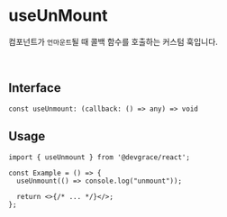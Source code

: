 # useUnMount

컴포넌트가 `언마운트`될 때 콜백 함수를 호출하는 커스텀 훅입니다.

<br />

## Interface
```tsx
const useUnmount: (callback: () => any) => void
```

## Usage

```tsx
import { useUnmount } from '@devgrace/react';

const Example = () => {
  useUnmount(() => console.log("unmount"));

  return <>{/* ... */}</>;
};